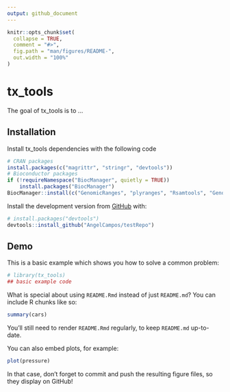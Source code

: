 ```yaml
---
output: github_document
---
```


<!-- README.md is generated from README.Rmd. Please edit that file -->

```r
knitr::opts_chunk$set(
  collapse = TRUE,
  comment = "#>",
  fig.path = "man/figures/README-",
  out.width = "100%"
)
```

# tx_tools

<!-- badges: start -->
<!-- badges: end -->

The goal of tx_tools is to ...

## Installation

Install tx_tools dependencies with the following code

```r
# CRAN packages
install.packages(c("magrittr", "stringr", "devtools"))
# Bioconductor packages
if (!requireNamespace("BiocManager", quietly = TRUE))
    install.packages("BiocManager")
BiocManager::install(c("GenomicRanges", "plyranges", "Rsamtools", "GenomicAlignments"))
```

Install the development version from [GitHub](https://github.com/) with:

``` r
# install.packages("devtools")
devtools::install_github("AngelCampos/testRepo")
```
## Demo

This is a basic example which shows you how to solve a common problem:

```r
# library(tx_tools)
## basic example code
```

What is special about using `README.Rmd` instead of just `README.md`? You can include R chunks like so:

```r
summary(cars)
```

You'll still need to render `README.Rmd` regularly, to keep `README.md` up-to-date.

You can also embed plots, for example:

```r
plot(pressure)
```

In that case, don't forget to commit and push the resulting figure files, so they display on GitHub!
